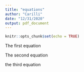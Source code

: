 ```yaml
---
title: "equations"
author: "Carilli"
date: "12/31/2020"
output: pdf_document
---
```


```r
knitr::opts_chunk$set(echo = TRUE)
```

The first equation

\begin{align}
\mathit{New Cases_{i,t}} = \beta_0 + \beta_1\mathit{Stringency}_{i,t-7} +\beta_2\mathit{Stringency}_{i,t-7}^{2} +\beta_3\left(\mathit{Sringency_{i,t-7}} \times \mathit{SocialCapital_{i,t}}\right) + \epsilon_{i,t}
\end{align}

The second equation

\begin{align}
\mathit{New Cases_{t}} = \beta_0 &+ \beta_1\mathit{Stringency}_{t-7}
+\beta_2\mathit{Stringency}_{t-7}^{2} 
+\beta_3\mathit{SocialCaptial_{t}} \notag \\
&+\beta_4\left(\mathit{Stringency_{t-7}} \times \mathit{SocialCapital_{t}}\right) + \epsilon_{t}
\end{align}

the third equation

\begin{align}
\mathit{New Cases_{t}} = \beta_0 &+ \beta_1\mathit{Stringency}_{t-7}
+\beta_2\mathit{Stringency}_{t-7}^{2} \notag
+\beta_3\mathit{SocialCaptial_{t}} \\
&+\beta_4\left(\mathit{Stringency_{t-7}} \times \mathit{SocialCapital_{t}}\right) \notag \\
&+ \left(\sum\gamma_i\mathit{X_i}\right)_{t}
+ \epsilon_{t}
\end{align}